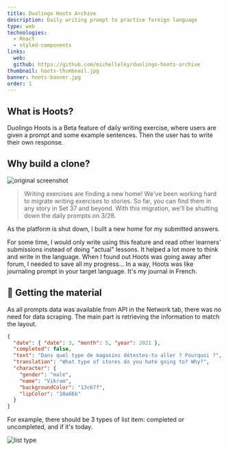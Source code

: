 ```yaml
---
title: Duolingo Hoots Archive
description: Daily writing prompt to practice foreign language
type: web
technologies:
  - React
  - styled-components
links:
  web:
  github: https://github.com/michellelky/duolingo-hoots-archive
thumbnail: hoots-thumbnail.jpg
banner: hoots-banner.jpg
order: 1
---
```


## What is Hoots?

Duolingo Hoots is a Beta feature of daily writing exercise, where users are given a prompt and some example sentences. Then the user has to write their own response.

## Why build a clone?

![original screenshot](/images/projects/hoots-screenshot-original.png)

> Writing exercises are finding a new home! We've been working hard to migrate writing exercises to stories. So far, you can find them in any story in Set 37 and beyond. With this migration, we'll be shutting down the daily prompts on 3/28.

As the platform is shut down, I built a new home for my submitted answers.

For some time, I would only write using this feature and read other learners' submissions instead of doing "actual" lessons. It helped a lot more to think and write in the language. When I found out Hoots was going away after forum, I needed to save all my progress... In a way, Hoots was like journaling prompt in your target language. It's my journal in French.

## 📝 Getting the material

As all prompts data was available from API in the Network tab, there was no need for data scraping. The main part is retrieving the information to match the layout.

```json
{
  "date": { "date": 3, "month": 5, "year": 2021 },
  "completed": false,
  "text": "Dans quel type de magasins détestes-tu aller ? Pourquoi ?",
  "translation": "What type of stores do you hate going to? Why?",
  "character": {
    "gender": "male",
    "name": "Vikram",
    "backgroundColor": "13c67f",
    "lipColor": "10a66b"
  }
}
```

For example, there should be 3 types of list item: completed or uncompleted, and if it's today.

![list type](/images/projects/hoots-list-type.png)
